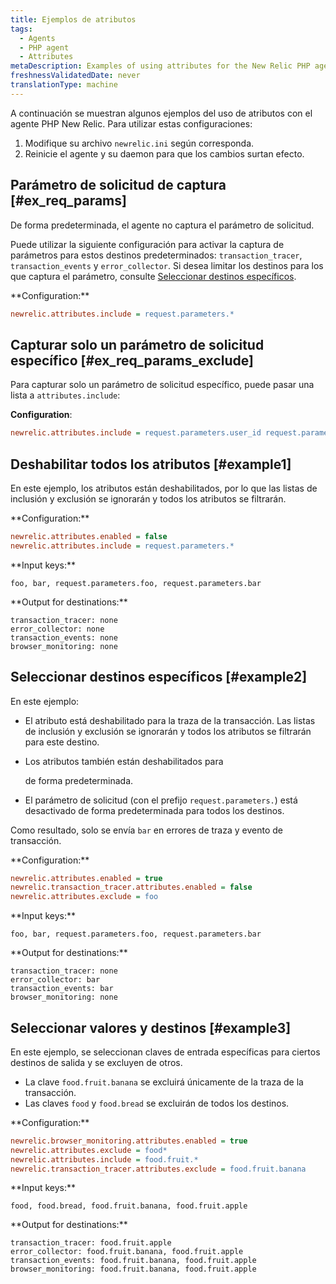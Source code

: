```yaml
---
title: Ejemplos de atributos
tags:
  - Agents
  - PHP agent
  - Attributes
metaDescription: Examples of using attributes for the New Relic PHP agent.
freshnessValidatedDate: never
translationType: machine
---
```


A continuación se muestran algunos ejemplos del uso de atributos con el agente PHP New Relic. Para utilizar estas configuraciones:

1. Modifique su archivo `newrelic.ini` según corresponda.
2. Reinicie el agente y su daemon para que los cambios surtan efecto.

## Parámetro de solicitud de captura [#ex_req_params]

De forma predeterminada, el agente no captura el parámetro de solicitud.

Puede utilizar la siguiente configuración para activar la captura de parámetros para estos destinos predeterminados: `transaction_tracer`, `transaction_events` y `error_collector`. Si desea limitar los destinos para los que captura el parámetro, consulte [Seleccionar destinos específicos](#example2).

<DNT>
  **Configuration:**
</DNT>

```ini
newrelic.attributes.include = request.parameters.*
```

## Capturar solo un parámetro de solicitud específico [#ex_req_params_exclude]

Para capturar solo un parámetro de solicitud específico, puede pasar una lista a `attributes.include`:

<DNT>**Configuration**</DNT>:

```ini
newrelic.attributes.include = request.parameters.user_id request.parameters.product_id
```

## Deshabilitar todos los atributos [#example1]

En este ejemplo, los atributos están deshabilitados, por lo que las listas de inclusión y exclusión se ignorarán y todos los atributos se filtrarán.

<DNT>
  **Configuration:**
</DNT>

```ini
newrelic.attributes.enabled = false
newrelic.attributes.include = request.parameters.*
```

<DNT>
  **Input keys:**
</DNT>

```
foo, bar, request.parameters.foo, request.parameters.bar
```

<DNT>
  **Output for destinations:**
</DNT>

```
transaction_tracer: none
error_collector: none
transaction_events: none
browser_monitoring: none
```

## Seleccionar destinos específicos [#example2]

En este ejemplo:

* El atributo está deshabilitado para la traza de la transacción. Las listas de inclusión y exclusión se ignorarán y todos los atributos se filtrarán para este destino.

* Los atributos también están deshabilitados para

  <InlinePopover type="browser"/>

  de forma predeterminada.

* El parámetro de solicitud (con el prefijo `request.parameters.`) está desactivado de forma predeterminada para todos los destinos.

Como resultado, solo se envía `bar` en errores de traza y evento de transacción.

<DNT>
  **Configuration:**
</DNT>

```ini
newrelic.attributes.enabled = true
newrelic.transaction_tracer.attributes.enabled = false
newrelic.attributes.exclude = foo
```

<DNT>
  **Input keys:**
</DNT>

```
foo, bar, request.parameters.foo, request.parameters.bar
```

<DNT>
  **Output for destinations:**
</DNT>

```
transaction_tracer: none
error_collector: bar
transaction_events: bar
browser_monitoring: none
```

## Seleccionar valores y destinos [#example3]

En este ejemplo, se seleccionan claves de entrada específicas para ciertos destinos de salida y se excluyen de otros.

* La clave `food.fruit.banana` se excluirá únicamente de la traza de la transacción.
* Las claves `food` y `food.bread` se excluirán de todos los destinos.

<DNT>
  **Configuration:**
</DNT>

```ini
newrelic.browser_monitoring.attributes.enabled = true
newrelic.attributes.exclude = food*
newrelic.attributes.include = food.fruit.*
newrelic.transaction_tracer.attributes.exclude = food.fruit.banana
```

<DNT>
  **Input keys:**
</DNT>

```
food, food.bread, food.fruit.banana, food.fruit.apple
```

<DNT>
  **Output for destinations:**
</DNT>

```
transaction_tracer: food.fruit.apple
error_collector: food.fruit.banana, food.fruit.apple
transaction_events: food.fruit.banana, food.fruit.apple
browser_monitoring: food.fruit.banana, food.fruit.apple
```